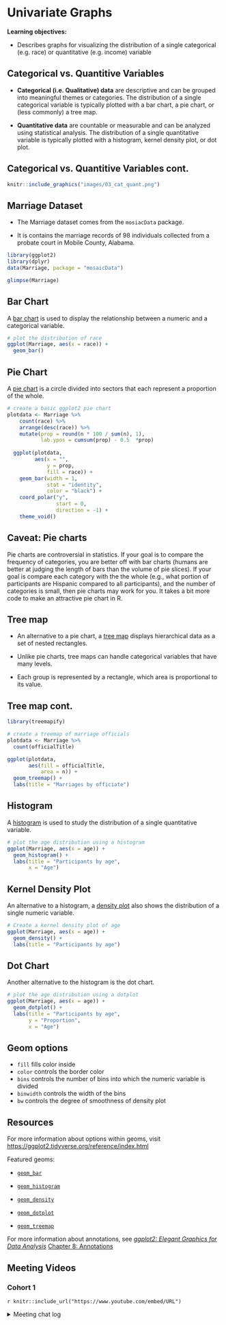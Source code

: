 # Univariate Graphs

**Learning objectives:**

- Describes graphs for visualizing the distribution of a single categorical (e.g. race) or quantitative (e.g. income) variable


## Categorical vs. Quantitive Variables

- **Categorical (i.e. Qualitative) data** are descriptive and can be grouped into meaningful themes or categories. The distribution of a single categorical variable is typically plotted with a bar chart, a pie chart, or (less commonly) a tree map.

- **Quantitative data** are countable or measurable and can be analyzed using statistical analysis. The distribution of a single quantitative variable is typically plotted with a histogram, kernel density plot, or dot plot.

## Categorical vs. Quantitive Variables cont.


```r
knitr::include_graphics("images/03_cat_quant.png")
```

## Marriage Dataset

- The Marriage dataset comes from the `mosiacData` package. 

- It is contains the marriage records of 98 individuals collected from a probate court in Mobile County, Alabama.

```r
library(ggplot2)
library(dplyr)
data(Marriage, package = "mosaicData")

glimpse(Marriage)
```



## Bar Chart

A [bar chart](https://r-graph-gallery.com/barplot.html) is used to display the relationship between a numeric and a categorical variable. 

```r
# plot the distribution of race
ggplot(Marriage, aes(x = race)) + 
  geom_bar()
```


## Pie Chart

A [pie chart](https://r-graph-gallery.com/pie-plot.html) is a circle divided into sectors that each represent a proportion of the whole. 


```r
# create a basic ggplot2 pie chart
plotdata <- Marriage %>% 
    count(race) %>% 
    arrange(desc(race)) %>% 
    mutate(prop = round(n * 100 / sum(n), 1),
           lab.ypos = cumsum(prop) - 0.5  *prop)
  
  ggplot(plotdata, 
         aes(x = "", 
             y = prop, 
             fill = race)) +
    geom_bar(width = 1, 
             stat = "identity", 
             color = "black") +
    coord_polar("y", 
                start = 0, 
                direction = -1) +
    theme_void()

```

## Caveat: Pie charts


Pie charts are controversial in statistics. If your goal is to compare the frequency of categories, you are better off with bar charts (humans are better at judging the length of bars than the volume of pie slices). If your goal is compare each category with the the whole (e.g., what portion of participants are Hispanic compared to all participants), and the number of categories is small, then pie charts may work for you. It takes a bit more code to make an attractive pie chart in R.

## Tree map

- An alternative to a pie chart, a [tree map](https://r-graph-gallery.com/treemap.html) displays hierarchical data as a set of nested rectangles. 

- Unlike pie charts, tree maps can handle categorical variables that have many levels.

- Each group is represented by a rectangle, which area is proportional to its value.



## Tree map cont.

```r
library(treemapify)

# create a treemap of marriage officials
plotdata <- Marriage %>%
  count(officialTitle)

ggplot(plotdata, 
       aes(fill = officialTitle, 
           area = n)) +
  geom_treemap() + 
  labs(title = "Marriages by officiate")
```


## Histogram

A [histogram](https://r-graph-gallery.com/histogram.html) is used to study the distribution of a single quantitative variable. 

```r
# plot the age distribution using a histogram
ggplot(Marriage, aes(x = age)) +
  geom_histogram() + 
  labs(title = "Participants by age",
       x = "Age")
```



## Kernel Density Plot

An alternative to a histogram, a [density plot](https://r-graph-gallery.com/density-plot.html) also shows the distribution of a single numeric variable.

```r
# Create a kernel density plot of age
ggplot(Marriage, aes(x = age)) +
  geom_density() + 
  labs(title = "Participants by age")
```



## Dot Chart

Another alternative to the histogram is the dot chart. 

```r
# plot the age distribution using a dotplot
ggplot(Marriage, aes(x = age)) +
  geom_dotplot() + 
  labs(title = "Participants by age",
       y = "Proportion",
       x = "Age")
```

## Geom options

- `fill` fills color inside
- `color` controls the border color 
- `bins` controls the number of bins into which the numeric variable is divided
- `binwidth` controls the width of the bins 
- `bw` controls the degree of smoothness of density plot


## Resources

For more information about options within geoms, visit [https://ggplot2.tidyverse.org/reference/index.html](https://ggplot2.tidyverse.org/reference/index.html) 

Featured geoms:

- [`geom_bar`](https://ggplot2.tidyverse.org/reference/geom_bar.html)

- [`geom_histogram`](https://ggplot2.tidyverse.org/reference/geom_histogram.html)

- [`geom_density`](https://ggplot2.tidyverse.org/reference/geom_density.html)

- [`geom_dotplot`](https://ggplot2.tidyverse.org/reference/geom_dotplot.html)

- [`geom_treemap`](https://wilkox.org/treemapify/)

For more information about annotations, see [*ggplot2: Elegant Graphics for Data Analysis*](https://ggplot2-book.org/index.html) [Chapter 8: Annotations](https://ggplot2-book.org/annotations.html)

## Meeting Videos {-}

### Cohort 1 {-}

`r knitr::include_url("https://www.youtube.com/embed/URL")`

<details>
<summary> Meeting chat log </summary>

```
LOG
```
</details>
